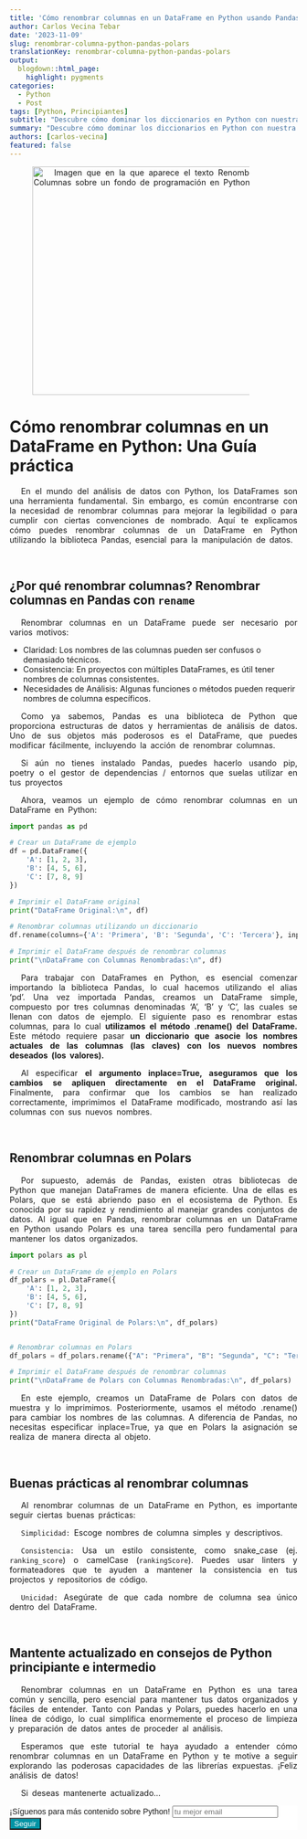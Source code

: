 ```yaml
---
title: 'Cómo renombrar columnas en un DataFrame en Python usando Pandas y Polars'
author: Carlos Vecina Tebar
date: '2023-11-09'
slug: renombrar-columna-python-pandas-polars
translationKey: renombrar-columna-python-pandas-polars
output: 
  blogdown::html_page:
    highlight: pygments 
categories:
  - Python
  - Post
tags: [Python, Principiantes]
subtitle: "Descubre cómo dominar los diccionarios en Python con nuestra guía exhaustiva. Aprende a crear, manejar y optimizar diccionarios para tus proyectos de programación."
summary: "Descubre cómo dominar los diccionarios en Python con nuestra guía exhaustiva. Aprende a crear, manejar y optimizar diccionarios para tus proyectos de programación."
authors: [carlos-vecina]
featured: false
---
```


<img src="./featured.png" width="400px" alt="Imagen que en la que aparece el texto Renombrar Columnas sobre un fondo de programación en Python" />

# Cómo renombrar columnas en un DataFrame en Python: Una Guía práctica

En el mundo del análisis de datos con Python, los DataFrames son una herramienta fundamental. Sin embargo, es común encontrarse con la necesidad de renombrar columnas para mejorar la legibilidad o para cumplir con ciertas convenciones de nombrado. Aquí te explicamos cómo puedes renombrar columnas de un DataFrame en Python utilizando la biblioteca Pandas, esencial para la manipulación de datos.

<br>

## **¿Por qué renombrar columnas? Renombrar columnas en Pandas con `rename`**
Renombrar columnas en un DataFrame puede ser necesario por varios motivos:

- Claridad: Los nombres de las columnas pueden ser confusos o demasiado técnicos.
- Consistencia: En proyectos con múltiples DataFrames, es útil tener nombres de columnas consistentes.
- Necesidades de Análisis: Algunas funciones o métodos pueden requerir nombres de columna específicos.

Como ya sabemos, Pandas es una biblioteca de Python que proporciona estructuras de datos y herramientas de análisis de datos. Uno de sus objetos más poderosos es el DataFrame, que puedes modificar fácilmente, incluyendo la acción de renombrar columnas.

Si aún no tienes instalado Pandas, puedes hacerlo usando pip, poetry o el gestor de dependencias / entornos que suelas utilizar en tus proyectos

Ahora, veamos un ejemplo de cómo renombrar columnas en un DataFrame en Python:

```python
import pandas as pd

# Crear un DataFrame de ejemplo
df = pd.DataFrame({
    'A': [1, 2, 3],
    'B': [4, 5, 6],
    'C': [7, 8, 9]
})

# Imprimir el DataFrame original
print("DataFrame Original:\n", df)

# Renombrar columnas utilizando un diccionario
df.rename(columns={'A': 'Primera', 'B': 'Segunda', 'C': 'Tercera'}, inplace=True)

# Imprimir el DataFrame después de renombrar columnas
print("\nDataFrame con Columnas Renombradas:\n", df)
```

Para trabajar con DataFrames en Python, es esencial comenzar importando la biblioteca Pandas, lo cual hacemos utilizando el alias 'pd'. Una vez importada Pandas, creamos un DataFrame simple, compuesto por tres columnas denominadas 'A', 'B' y 'C', las cuales se llenan con datos de ejemplo. El siguiente paso es renombrar estas columnas, para lo cual **utilizamos el método .rename() del DataFrame.** Este método requiere pasar **un diccionario que asocie los nombres actuales de las columnas (las claves) con los nuevos nombres deseados (los valores).**

Al especificar **el argumento inplace=True, aseguramos que los cambios se apliquen directamente en el DataFrame original.** Finalmente, para confirmar que los cambios se han realizado correctamente, imprimimos el DataFrame modificado, mostrando así las columnas con sus nuevos nombres.


<br>

## **Renombrar columnas en Polars**

Por supuesto, además de Pandas, existen otras bibliotecas de Python que manejan DataFrames de manera eficiente. Una de ellas es Polars, que se está abriendo paso en el ecosistema de Python. Es conocida por su rapidez y rendimiento al manejar grandes conjuntos de datos. Al igual que en Pandas, renombrar columnas en un DataFrame en Python usando Polars es una tarea sencilla pero fundamental para mantener los datos organizados.

```python
import polars as pl

# Crear un DataFrame de ejemplo en Polars
df_polars = pl.DataFrame({
    'A': [1, 2, 3],
    'B': [4, 5, 6],
    'C': [7, 8, 9]
})
print("DataFrame Original de Polars:\n", df_polars)


# Renombrar columnas en Polars
df_polars = df_polars.rename({"A": "Primera", "B": "Segunda", "C": "Tercera"})

# Imprimir el DataFrame después de renombrar columnas
print("\nDataFrame de Polars con Columnas Renombradas:\n", df_polars)

```

En este ejemplo, creamos un DataFrame de Polars con datos de muestra y lo imprimimos. Posteriormente, usamos el método .rename() para cambiar los nombres de las columnas. A diferencia de Pandas, no necesitas especificar inplace=True, ya que en Polars la asignación se realiza de manera directa al objeto.

<br>

## **Buenas prácticas al renombrar columnas**

Al renombrar columnas de un DataFrame en Python, es importante seguir ciertas buenas prácticas:

`Simplicidad:` Escoge nombres de columna simples y descriptivos.

`Consistencia:` Usa un estilo consistente, como snake_case (ej. `ranking_score`) o camelCase (`rankingScore`). Puedes usar linters y formateadores que te ayuden a mantener la consistencia en tus projectos y repositorios de código.

`Unicidad:` Asegúrate de que cada nombre de columna sea único dentro del DataFrame.

<br>

## **Mantente actualizado en consejos de Python principiante e intermedio**

Renombrar columnas en un DataFrame en Python es una tarea común y sencilla, pero esencial para mantener tus datos organizados y fáciles de entender. Tanto con Pandas y Polars, puedes hacerlo en una línea de código, lo cual simplifica enormemente el proceso de limpieza y preparación de datos antes de proceder al análisis.

Esperamos que este tutorial te haya ayudado a entender cómo renombrar columnas en un DataFrame en Python y te motive a seguir explorando las poderosas capacidades de las librerías expuestas. ¡Feliz análisis de datos!

Si deseas mantenerte actualizado...

```{=html}
<!-- Begin Mailchimp Signup Form -->
<link href="//cdn-images.mailchimp.com/embedcode/horizontal-slim-10_7.css" rel="stylesheet" type="text/css">
<link rel="stylesheet" type="text/css" href="https://csshake.surge.sh/csshake.min.css">
<style type="text/css">
	#mc_embed_signup{background:#fff; clear:left; font:14px Helvetica,Arial,sans-serif; width:100%;}
	 #mc_embed_signup .button {
  background-color: #0294A5; /* Green */
  color: white;
  transition-duration: 0.4s;
}
#mc_embed_signup .button:hover {
  background-color: #379392 !important; 
}

</style>
<div id="mc_embed_signup">
<form action="https://typethepipe.us4.list-manage.com/subscribe/post?u=91551f7ed29389a0de4f47665&amp;id=d95c503a48" method="post" id="mc-embedded-subscribe-form" name="mc-embedded-subscribe-form" class="validate" target="_blank" novalidate>
 <div id="mc_embed_signup_scroll">
	<label for="mce-EMAIL"> ¡Síguenos para más contenido sobre Python! </label>
	<input type="email" value="" name="EMAIL" class="email" id="mce-EMAIL" placeholder="tu mejor email" required><input type="hidden" name="tags" value="7614568"></div>
    <!-- real people should not fill this in and expect good things - do not remove this or risk form bot signups-->
    <div style="position: absolute; left: -5000px;" aria-hidden="true"><input type="text" name="b_91551f7ed29389a0de4f47665_d95c503a48" tabindex="-1" value=""></div>
    <div class="clear"><input type="submit" value="Seguir" name="subscribe" id="mc-embedded-subscribe" class="button"></div>
    </div>
</form>
</div>

<!--End mc_embed_signup-->
```

<style>
p {
  word-spacing: 3px;
  text-indent: 20px;
  text-align: justify;
}
.page-subtitle {
  text-align: left  !important;
    text-indent: 0px !important;
}
.card-text {
  text-align: left  !important;
    text-indent: 0px !important;
}
</style>
<style>
.hljs-keyword,.hljs-selector-tag,.hljs-subst{color:#2e8516;font-weight:bold}.hljs-comment, .hljs-quote {
    color: #0e847b;
    font-style: italic;
}.hljs-number, .hljs-literal, .hljs-variable, .hljs-template-variable, .hljs-tag .hljs-attr {
    color: #008021;
}
</style>
